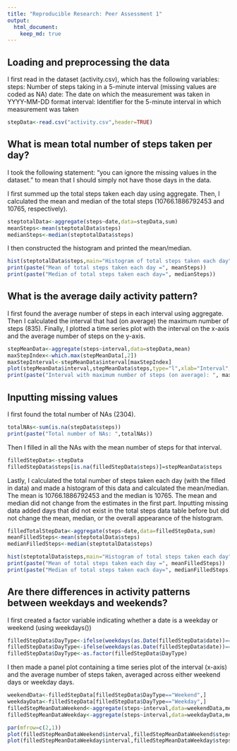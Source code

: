 ```yaml
---
title: "Reproducible Research: Peer Assessment 1"
output: 
  html_document:
    keep_md: true
---
```



## Loading and preprocessing the data
I first read in the dataset (activity.csv), which has the following variables:
    steps: Number of steps taking in a 5-minute interval (missing values are coded as NA)
    date: The date on which the measurement was taken in YYYY-MM-DD format
    interval: Identifier for the 5-minute interval in which measurement was taken


```r
stepData<-read.csv("activity.csv",header=TRUE)
```

## What is mean total number of steps taken per day?
I took the following statement: "you can ignore the missing values in the dataset." to mean that I should simply not have those days in the data.


I first summed up the total steps taken each day using aggregate. Then, I calculated the mean and median of the total steps (10766.1886792453 and 10765, respectively).


```r
steptotalData<-aggregate(steps~date,data=stepData,sum)
meanSteps<-mean(steptotalData$steps)
medianSteps<-median(steptotalData$steps)
```

I then constructed the histogram and printed the mean/median.

```r
hist(steptotalData$steps,main="Histogram of total steps taken each day",xlab="Total Steps",col="blue")
print(paste("Mean of total steps taken each day =", meanSteps))
print(paste("Median of total steps taken each day=", medianSteps))
```

## What is the average daily activity pattern?

I first found the average number of steps in each interval using aggregate. Then I calculated the interval that had (on average) the maximum number of steps (835). Finally, I plotted a time series plot with the interval on the x-axis and the average number of steps on the y-axis.

```r
stepMeanData<-aggregate(steps~interval,data=stepData,mean)
maxStepIndex<-which.max(stepMeanData[,2])
maxStepInterval<-stepMeanData$interval[maxStepIndex]
plot(stepMeanData$interval,stepMeanData$steps,type="l",xlab="Interval",ylab="Mean number of Steps",main="Time Series Plot")
print(paste("Interval with maximum number of steps (on average): ", maxStepInterval))
```

## Inputting missing values
I first found the total number of NAs (2304).
```r
totalNAs<-sum(is.na(stepData$steps))
print(paste("Total number of NAs: ",totalNAs))
```
Then I filled in all the NAs with the mean number of steps for that interval.
```r
filledStepData<-stepData
filledStepData$steps[is.na(filledStepData$steps)]=stepMeanData$steps
```
Lastly, I calculated the total number of steps taken each day (with the filled in data) and made a histogram of this data and calculated the mean/median. The mean is 10766.1886792453 and the median is 10765. The mean and median did not change from the estimates in the first part. Inputting missing data added days that did not exist in the total steps data table before but did not change the mean, median, or the overall appearance of the histogram.
```r
filledTotalStepData<-aggregate(steps~date,data=filledStepData,sum)
meanFilledSteps<-mean(steptotalData$steps)
medianFilledSteps<-median(steptotalData$steps)

hist(steptotalData$steps,main="Histogram of total steps taken each day",xlab="Total Steps",col="red")
print(paste("Mean of total steps taken each day =", meanFilledSteps))
print(paste("Median of total steps taken each day=", medianFilledSteps))
```

## Are there differences in activity patterns between weekdays and weekends?
I first created a factor variable indicating whether a date is a weekday or weekend (using weekdays())
```r
filledStepData$DayType<-ifelse(weekdays(as.Date(filledStepData$date))==("Saturday"),"Weekend","Weekday")
filledStepData$DayType<-ifelse(weekdays(as.Date(filledStepData$date))==("Sunday"),"Weekend",filledStepData$DayType)
filledStepData$DayType<-as.factor(filledStepData$DayType)
```
I then made a panel plot containing a time series plot of the interval (x-axis) and the average number of steps taken, averaged across either weekend days or weekday days.
```r
weekendData<-filledStepData[filledStepData$DayType=="Weekend",]
weekdayData<-filledStepData[filledStepData$DayType=="Weekday",]
filledStepMeanDataWeekend<-aggregate(steps~interval,data=weekendData,mean)
filledStepMeanDataWeekday<-aggregate(steps~interval,data=weekdayData,mean)

par(mfrow=c(2,1))
plot(filledStepMeanDataWeekend$interval,filledStepMeanDataWeekend$steps,type="l",xlab="Interval",ylab="Number of Steps",main="Weekend")
plot(filledStepMeanDataWeekday$interval,filledStepMeanDataWeekday$steps,type="l",xlab="Interval",ylab="Number of Steps",main="Weekday")
```

